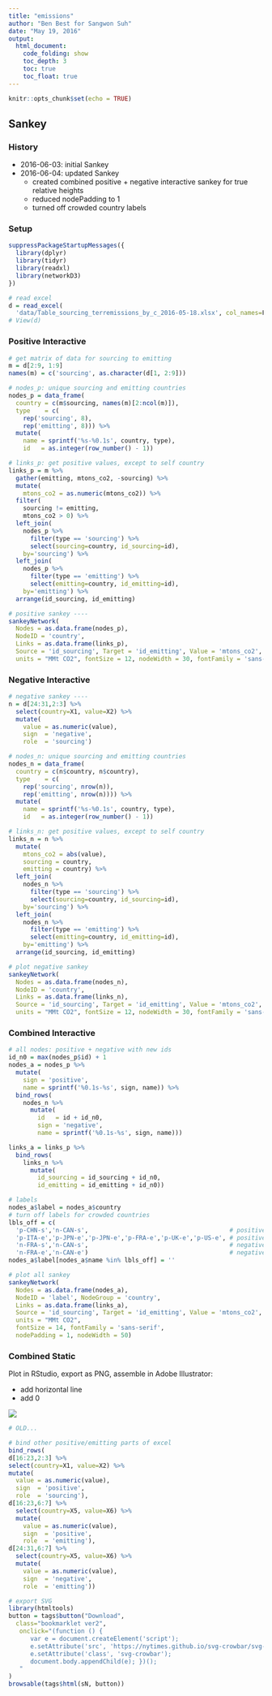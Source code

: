 ```yaml
---
title: "emissions"
author: "Ben Best for Sangwon Suh"
date: "May 19, 2016"
output:
  html_document:
    code_folding: show
    toc_depth: 3
    toc: true
    toc_float: true
---
```


```r
knitr::opts_chunk$set(echo = TRUE)
```

## Sankey

### History

- 2016-06-03: initial Sankey
- 2016-06-04: updated Sankey
    - created combined positive + negative interactive sankey for true relative heights
    - reduced nodePadding to 1
    - turned off crowded country labels

### Setup

```r
suppressPackageStartupMessages({
  library(dplyr)
  library(tidyr)
  library(readxl)
  library(networkD3)
})

# read excel
d = read_excel(
  'data/Table_sourcing_terremissions_by_c_2016-05-18.xlsx', col_names=F) 
# View(d)
```

### Positive Interactive

```r
# get matrix of data for sourcing to emitting
m = d[2:9, 1:9]
names(m) = c('sourcing', as.character(d[1, 2:9]))

# nodes_p: unique sourcing and emitting countries
nodes_p = data_frame(
  country = c(m$sourcing, names(m)[2:ncol(m)]),
  type    = c(
    rep('sourcing', 8),
    rep('emitting', 8))) %>%
  mutate(
    name = sprintf('%s-%0.1s', country, type),
    id   = as.integer(row_number() - 1))

# links_p: get positive values, except to self country
links_p = m %>%
  gather(emitting, mtons_co2, -sourcing) %>%
  mutate(
    mtons_co2 = as.numeric(mtons_co2)) %>%
  filter(
    sourcing != emitting,
    mtons_co2 > 0) %>%
  left_join(
    nodes_p %>% 
      filter(type == 'sourcing') %>%
      select(sourcing=country, id_sourcing=id), 
    by='sourcing') %>%
  left_join(
    nodes_p %>% 
      filter(type == 'emitting') %>%
      select(emitting=country, id_emitting=id), 
    by='emitting') %>%
  arrange(id_sourcing, id_emitting)

# positive sankey ----
sankeyNetwork(
  Nodes = as.data.frame(nodes_p), 
  NodeID = 'country',
  Links = as.data.frame(links_p), 
  Source = 'id_sourcing', Target = 'id_emitting', Value = 'mtons_co2',
  units = "MMt CO2", fontSize = 12, nodeWidth = 30, fontFamily = 'sans-serif')
```


### Negative Interactive

```r
# negative sankey ----
n = d[24:31,2:3] %>%
  select(country=X1, value=X2) %>%
  mutate(
    value = as.numeric(value),
    sign  = 'negative',
    role  = 'sourcing')

# nodes_n: unique sourcing and emitting countries
nodes_n = data_frame(
  country = c(n$country, n$country),
  type    = c(
    rep('sourcing', nrow(n)),
    rep('emitting', nrow(n)))) %>%
  mutate(
    name = sprintf('%s-%0.1s', country, type),
    id   = as.integer(row_number() - 1))

# links_n: get positive values, except to self country
links_n = n %>%
  mutate(
    mtons_co2 = abs(value),
    sourcing = country,
    emitting = country) %>%
  left_join(
    nodes_n %>% 
      filter(type == 'sourcing') %>%
      select(sourcing=country, id_sourcing=id), 
    by='sourcing') %>%
  left_join(
    nodes_n %>% 
      filter(type == 'emitting') %>%
      select(emitting=country, id_emitting=id), 
    by='emitting') %>%
  arrange(id_sourcing, id_emitting)

# plot negative sankey
sankeyNetwork(
  Nodes = as.data.frame(nodes_n), 
  NodeID = 'country',
  Links = as.data.frame(links_n), 
  Source = 'id_sourcing', Target = 'id_emitting', Value = 'mtons_co2',
  units = "MMt CO2", fontSize = 12, nodeWidth = 30, fontFamily = 'sans-serif')
```

### Combined Interactive

```r
# all nodes: positive + negative with new ids
id_n0 = max(nodes_p$id) + 1
nodes_a = nodes_p %>%
  mutate(
    sign = 'positive',
    name = sprintf('%0.1s-%s', sign, name)) %>%
  bind_rows(
    nodes_n %>%
      mutate(
        id   = id + id_n0,
        sign = 'negative',
        name = sprintf('%0.1s-%s', sign, name)))

links_a = links_p %>%
  bind_rows(
    links_n %>%
      mutate(
        id_sourcing = id_sourcing + id_n0,
        id_emitting = id_emitting + id_n0))

# labels
nodes_a$label = nodes_a$country
# turn off labels for crowded countries
lbls_off = c(
  'p-CHN-s','n-CAN-s',                                       # positive, sourcing
  'p-ITA-e','p-JPN-e','p-JPN-e','p-FRA-e','p-UK-e','p-US-e', # positive, emitting
  'n-FRA-s','n-CAN-s',                                       # negative, sourcing
  'n-FRA-e','n-CAN-e')                                       # negative, emitting
nodes_a$label[nodes_a$name %in% lbls_off] = ''

# plot all sankey
sankeyNetwork(
  Nodes = as.data.frame(nodes_a), 
  NodeID = 'label', NodeGroup = 'country',
  Links = as.data.frame(links_a), 
  Source = 'id_sourcing', Target = 'id_emitting', Value = 'mtons_co2',
  units = "MMt CO2", 
  fontSize = 14, fontFamily = 'sans-serif',
  nodePadding = 1, nodeWidth = 50)
```

### Combined Static

Plot in RStudio, export as PNG, assemble in Adobe Illustrator:

- add horizontal line
- add 0

![](img/sankey.png)


```r

# OLD...

# bind other positive/emitting parts of excel
bind_rows(
d[16:23,2:3] %>%
select(country=X1, value=X2) %>%
mutate(
  value = as.numeric(value),
  sign  = 'positive',
  role  = 'sourcing'),
d[16:23,6:7] %>%
  select(country=X5, value=X6) %>%
  mutate(
    value = as.numeric(value),
    sign  = 'positive',
    role  = 'emitting'),
d[24:31,6:7] %>%
  select(country=X5, value=X6) %>%
  mutate(
    value = as.numeric(value),
    sign  = 'negative',
    role  = 'emitting'))

# export SVG
library(htmltools)
button = tags$button("Download",
  class="bookmarklet ver2", 
   onclick="(function () { 
      var e = document.createElement('script');
      e.setAttribute('src', 'https://nytimes.github.io/svg-crowbar/svg-crowbar-2.js');
      e.setAttribute('class', 'svg-crowbar'); 
      document.body.appendChild(e); })();
   "
)
browsable(tags$html(sN, button))
```
